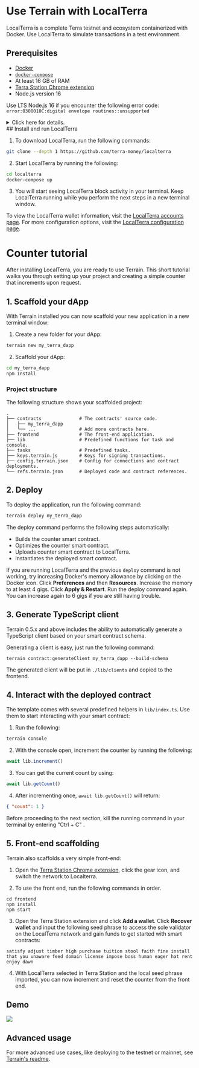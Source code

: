 

# Use Terrain with LocalTerra

LocalTerra is a complete Terra testnet and ecosystem containerized with Docker. Use LocalTerra to simulate transactions in a test environment.

## Prerequisites

- [Docker](https://www.docker.com/)
- [`docker-compose`](https://github.com/docker/compose)
- At least 16 GB of RAM
- [Terra Station Chrome extension](../../learn/terra-station/download/terra-station-extension.mdx)
- Node.js version 16

<Admonition type="caution" title="Node version error">

Use LTS Node.js 16 if you encounter the following error code:  
`error:0308010C:digital envelope routines::unsupported`

</Admonition>

<Admonition type="info" title="Running NPM on M1 Macs">


<details> 
<summary> Click here for details. </summary>
<p>

Some M1 macs may need to use the latest LTS version of Node to complete this tutorial. Consider using a node version manager such as [NVM](https://github.com/nvm-sh/nvm/blob/master/README.mdx).
After installing NVM, run the following to install and use the latest LTS version of node:

```sh
nvm install --lts
nvm use --lts
```

The `nvm use --lts` command will need to be run every time you open a new terminal to use the LTS version of node.

To default to the LTS version of node when restarting your terminal, run the following:

```sh
nvm alias default <INSERT NODE VERSION HERE>
```

</p>
</details>

</Admonition>
## Install and run LocalTerra

1. To download LocalTerra, run the following commands:

```sh
git clone --depth 1 https://github.com/terra-money/localterra
```

2. Start LocalTerra by running the following:

```sh
cd localterra
docker-compose up
```

3. You will start seeing LocalTerra block activity in your terminal. Keep LocalTerra running while you perform the next steps in a new terminal window.

<Admonition type="tip" title="LocalTerra Accounts">

To view the LocalTerra wallet information, visit the [LocalTerra accounts page](../localterra/accounts.mdx).
For more configuration options, visit the [LocalTerra configuration page](../localterra/configure.mdx).

</Admonition>


# Counter tutorial

After installing LocalTerra, you are ready to use Terrain. This short tutorial walks you through setting up your project and creating a simple counter that increments upon request.

## 1. Scaffold your dApp

With Terrain installed you can now scaffold your new application in a new terminal window:

1. Create a new folder for your dApp:

```sh
terrain new my_terra_dapp
```

2. Scaffold your dApp:

```sh
cd my_terra_dapp
npm install
```

### Project structure

The following structure shows your scaffolded project:

```
.
├── contracts              # The contracts' source code.
│   ├── my_terra_dapp
│   └── ...                # Add more contracts here.
├── frontend               # The front-end application.
├── lib                    # Predefined functions for task and console.
├── tasks                  # Predefined tasks.
├── keys.terrain.js        # Keys for signing transactions.
├── config.terrain.json    # Config for connections and contract deployments.
└── refs.terrain.json      # Deployed code and contract references.
```

## 2. Deploy

To deploy the application, run the following command:

```sh
terrain deploy my_terra_dapp
```

The deploy command performs the following steps automatically:

- Builds the counter smart contract.
- Optimizes the counter smart contract.
- Uploads counter smart contract to LocalTerra.
- Instantiates the deployed smart contract.

<Admonition type="note" title="Increase Docker memory">

If you are running LocalTerra and the previous `deploy` command is not working, try increasing Docker's memory allowance by clicking on the Docker icon. Click **Preferences** and then **Resources**. Increase the memory to at least 4 gigs. Click **Apply & Restart**. Run the deploy command again. You can increase again to 6 gigs if you are still having trouble.

</Admonition>


## 3. Generate TypeScript client

Terrain 0.5.x and above includes the ability to automatically generate a TypeScript client based on your smart contract schema.

Generating a client is easy, just run the following command:

```
terrain contract:generateClient my_terra_dapp --build-schema
```

The generated client will be put in `./lib/clients` and copied to the frontend.

## 4. Interact with the deployed contract

The template comes with several predefined helpers in `lib/index.ts`. Use them to start interacting with your smart contract:

1. Run the following:

```sh
terrain console
```

2. With the console open, increment the counter by running the following:

```JavaScript
await lib.increment()
```

3. You can get the current count by using:

```JavaScript
await lib.getCount()
```

4. After incrementing once, `await lib.getCount()` will return:

```json
{ "count": 1 }
```

<Admonition type="tip">

Before proceeding to the next section, kill the running command in your terminal by entering "Ctrl + C" .

</Admonition>

## 5. Front-end scaffolding

Terrain also scaffolds a very simple front-end:

1. Open the [Terra Station Chrome extension](https://chrome.google.com/webstore/detail/terra-station-wallet/aiifbnbfobpmeekipheeijimdpnlpgpp), click the gear icon, and switch the network to Localterra.

2. To use the front end, run the following commands in order.

```
cd frontend
npm install
npm start
```

3. Open the Terra Station extension and click **Add a wallet**. Click **Recover wallet** and input the following seed phrase to access the sole validator on the LocalTerra network and gain funds to get started with smart contracts:

```
satisfy adjust timber high purchase tuition stool faith fine install that you unaware feed domain license impose boss human eager hat rent enjoy dawn
```

4. With LocalTerra selected in Terra Station and the local seed phrase imported, you can now increment and reset the counter from the front end.

## Demo

![](/img/tut_counter.gif)

## Advanced usage

For more advanced use cases, like deploying to the testnet or mainnet, see [Terrain's readme](https://github.com/terra-money/terrain#readme).
